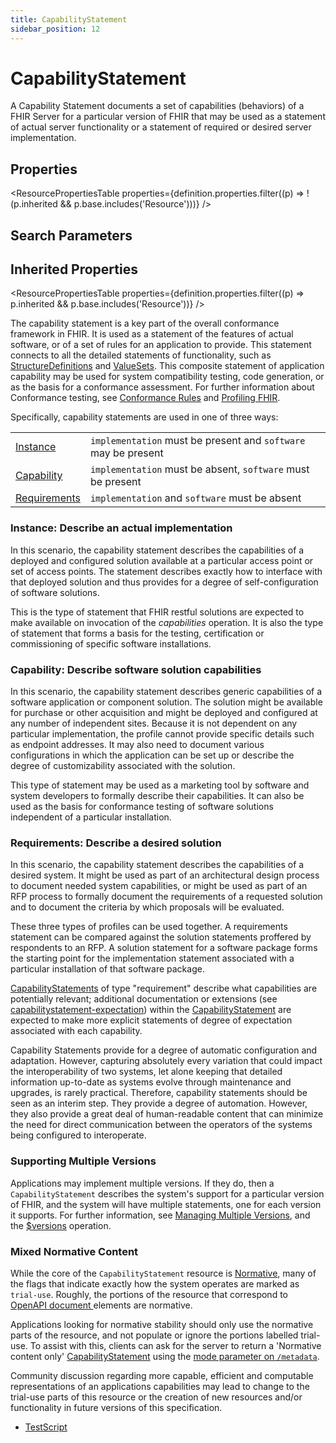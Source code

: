 ```yaml
---
title: CapabilityStatement
sidebar_position: 12
---
```


# CapabilityStatement

A Capability Statement documents a set of capabilities (behaviors) of a FHIR Server for a particular version of FHIR that may be used as a statement of actual server functionality or a statement of required or desired server implementation.

<Tabs queryString="section">
<TabItem value="schema" label="Schema" default>


## Properties


<ResourcePropertiesTable properties={definition.properties.filter((p) => !(p.inherited && p.base.includes('Resource')))} />

## Search Parameters

<SearchParamsTable searchParams={definition.searchParameters} />

## Inherited Properties

<ResourcePropertiesTable properties={definition.properties.filter((p) => p.inherited && p.base.includes('Resource'))} />

</TabItem>
  <TabItem value="usage" label="Usage">
    <div> <a name="scope"></a>  <p> The capability statement is a key part of the overall conformance framework in FHIR.  It is used as a statement of the features of actual software, or of a set of  rules for an application to provide. This statement connects to all the detailed  statements of functionality, such as <a href="/docs/api/fhir/resources/structuredefinition">StructureDefinitions</a>  and <a href="/docs/api/fhir/resources/valueset">ValueSets</a>. This composite statement of application  capability may be used for system compatibility testing, code generation, or as  the basis for a conformance assessment. For further information about Conformance  testing, see <a href="https://www.hl7.org/fhir/conformance-rules.html">Conformance Rules</a> and  <a href="https://www.hl7.org/fhir/profiling.html">Profiling FHIR</a>. </p> <p> Specifically, capability statements are used in one of three ways: </p> <table class="grid">  <tbody><tr><td><a href="https://www.hl7.org/fhir/#instance">Instance</a></td><td><code>implementation</code> must be present and <code>software</code> may be present</td></tr>  <tr><td><a href="https://www.hl7.org/fhir/#capability">Capability</a></td><td><code>implementation</code> must be absent, <code>software</code> must be present</td></tr>  <tr><td><a href="https://www.hl7.org/fhir/#requirements">Requirements</a></td><td><code>implementation</code> and <code>software</code> must be absent</td></tr> </tbody></table> <a name="instance"></a> <h3 class="self-link-parent"> Instance: Describe an actual implementation <a href="/docs/api/fhir/resources/capabilitystatement" title="link to here" class="self-link"></a></h3> <p> In this scenario, the capability statement describes the capabilities of a deployed  and configured solution available at a particular access point or set of access points.   The statement describes exactly how to interface with that deployed solution and thus  provides for a degree of self-configuration of software solutions. </p> <p> This is the type of  statement that FHIR restful solutions are expected to make available on invocation of the  <i>capabilities</i> operation.  It is also the type of statement that forms a basis for the testing, certification or commissioning of specific software installations. </p>  <a name="capability"></a> <h3 class="self-link-parent"> Capability: Describe software solution capabilities <a href="/docs/api/fhir/resources/capabilitystatement" title="link to here" class="self-link"></a></h3> <p> In this scenario, the capability statement describes generic capabilities of a  software application or component solution.  The solution might be available for purchase or other acquisition and might be deployed and configured at any number of independent sites.  Because it is not dependent on any particular implementation, the profile cannot provide specific details such as endpoint addresses.  It may also need to document various configurations in which the application can be set up or describe the degree of customizability associated with the solution. </p> <p>This type of statement may be used as a marketing tool by software and system developers to formally describe their capabilities.  It can also be used as the basis for conformance testing of software solutions independent of a particular installation. </p>  <a name="requirements"></a> <h3 class="self-link-parent"> Requirements: Describe a desired solution <a href="/docs/api/fhir/resources/capabilitystatement" title="link to here" class="self-link"></a></h3> <p> In this scenario, the capability statement describes the capabilities of a desired system.  It might be used as part of an architectural design process to document needed system capabilities, or might be used as part of an RFP process to formally document the requirements of a requested solution and to document the criteria by which proposals will be evaluated. </p> <p> These three types of profiles can be used together.  A requirements statement can  be compared against the solution statements proffered by respondents to an RFP.  A  solution statement for a software package forms the starting point for the implementation  statement associated with a particular installation of that software package. </p> <p> <a href="/docs/api/fhir/resources/capabilitystatement">CapabilityStatements</a> of type "requirement" describe what capabilities are potentially relevant; additional documentation or extensions (see <a href="https://www.hl7.org/fhir/extension-capabilitystatement-expectation.html">capabilitystatement-expectation</a>) within the  <a href="/docs/api/fhir/resources/capabilitystatement">CapabilityStatement</a> are expected to make more explicit statements of degree of expectation  associated with each capability. </p> </div>
    </TabItem>
  
  <TabItem value="backgroundAndContext" label="Background and Context">
    <div> <a name="bnc"></a>     <p> Capability Statements provide for a degree of automatic configuration and adaptation. However, capturing absolutely every variation that could impact the interoperability of two systems, let alone keeping that detailed information up-to-date as systems evolve  through maintenance and upgrades, is rarely practical. Therefore, capability statements  should be seen as an interim step.  They provide a degree of automation.  However, they  also provide a great deal of human-readable content that can minimize the need for direct  communication between the operators of the systems being configured to interoperate. </p>  <a name="mixed"></a> <h3 class="self-link-parent"> Supporting Multiple Versions <a href="/docs/api/fhir/resources/capabilitystatement" title="link to here" class="self-link"></a></h3> <p> Applications may implement multiple versions. If they do, then a <code>CapabilityStatement</code>  describes the system's support for a particular version of FHIR, and the system will have multiple  statements, one for each version it supports. For further information, see <a href="https://www.hl7.org/fhir/versioning.html">Managing   Multiple Versions</a>, and the <a href="https://www.hl7.org/fhir/capabilitystatement-operation-versions.html">$versions</a> operation. </p>   <a name="mixed"></a> <h3 class="self-link-parent"> Mixed Normative Content <a href="/docs/api/fhir/resources/capabilitystatement" title="link to here" class="self-link"></a></h3> <p> While the core of the <code>CapabilityStatement</code> resource is <a href="https://www.hl7.org/fhir/versions.html#std-process">Normative</a>,  many of the flags that indicate exactly how the system operates are marked as <code>trial-use</code>. Roughly, the portions of the resource that correspond to <a href="https://github.com/OAI/OpenAPI-Specification">OpenAPI document </a> elements are normative.  </p> <p> Applications looking for normative stability should only use the normative parts of the  resource, and not populate or ignore the portions labelled trial-use. To assist with this, clients  can ask for the server to return a 'Normative content only' <a href="/docs/api/fhir/resources/capabilitystatement">CapabilityStatement</a> using the <a href="https://www.hl7.org/fhir/http.html#capabilities">mode parameter on <code>/metadata</code></a>. </p> <p> Community discussion regarding more capable, efficient and computable representations of  an applications capabilities may lead to change to the trial-use parts of this resource or the creation of new  resources and/or functionality in future versions of this specification. </p>  </div>
    </TabItem>
  <TabItem value="referencedBy" label="Referenced By">
    <ul><li><a href="/docs/api/fhir/resources/testscript">TestScript</a></li></ul>
    </TabItem>

</Tabs>
